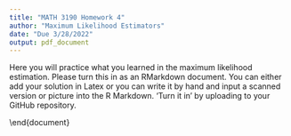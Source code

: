 ```yaml
---
title: "MATH 3190 Homework 4"
author: "Maximum Likelihood Estimators"
date: "Due 3/28/2022"
output: pdf_document
---
```


Here you will practice what you learned in the maximum likelihood estimation. Please turn this in as an RMarkdown document. You can either add your solution in Latex or you can write it by hand and input a scanned version or picture into the R Markdown. 'Turn it in' by uploading to your GitHub repository. 

\begin{enumerate}
\item (20 points) Suppose ${\bf x}=(x_1,\ldots, x_N)^T$ follow a Poisson distribution with a parameter $\lambda>0$ and p.m.f. given by 
$$P(x=k|\lambda)=\frac{\lambda^k e^{-\lambda}}{k!}.$$
Answer the following questions:
    \begin{enumerate}
    \item Using {\bf ggplot}, plot the Poisson pmf for $k=0,1,\ldots,10$ when $\lambda=5$.
    \includegraphics[scale = 0.3]{poisson.png}
    \item Assuming ${\bf x}$ is observed, give the likelihood $L(\lambda|{\bf x})$ and log-likelihood $l(\lambda|{\bf x})$ functions.
    \begin{enumerate}
        \item Likelihood Function \\
$$L(\lambda|x_1,\ldots,x_{10})=\prod_{i = 1}^{10} \frac{\lambda^{x_i} e^{-\lambda}}{x_i!}.$$ \\
        \item Log-Likelihood function \\
        $$l(\lambda|x_1,\ldots,x_{n})=\ln(\prod_{i = 1}^{n} \frac{\lambda^{x_i} e^{-\lambda}}{x_i!}).$$ \\
        Simplifying:
        $$l(\lambda|x_1,\ldots,x_{n})=\sum_{i = 1}^{n} \ln(\frac{\lambda^{x_i} e^{-\lambda}}{x_i!}).$$ 
        
        $$l(\lambda|x_1,\ldots,x_{n})=\sum_{i = 1}^{n} ({x_i}\ln(\lambda) + \ln(e^{-\lambda})-\ln({x_i!})).$$ 
        
        $$l(\lambda|x_1,\ldots,x_{n})=\sum_{i = 1}^{n} ({x_i}\ln(\lambda) - {\lambda}-\ln({x_i!})).$$ 
        
        $$l(\lambda|x_1,\ldots,x_{n})=-n\lambda+\ln(\lambda)\sum_{i = 1}^{n} {x_i} -\sum_{i=1}^{n}\ln({x_i!}).$$ 
        
    \end{enumerate}
    \item Find the Maximum Likelihood Estimator (MLE) $\hat\lambda$ for $\lambda$.
    \begin{enumerate}
        \item Calculate the derivative of log likelihood function with respect to $\lambda$.
        $$\frac{d}{d\lambda}(l(\lambda|x_1,\ldots,x_{n}))=\frac{d}{d\lambda}(-n\lambda+\ln(\lambda)\sum_{i = 1}^{n} {x_i} -\sum_{i=1}^{n}\ln({x_i!})).$$ 
        
        $$\frac{d}{d\lambda}(l(\lambda|x_1,\ldots,x_{n}))=-n+\frac{1}{\lambda}\sum_{i = 1}^{n} {x_i}.$$ 
        
        \item Let's set the derivative to 0 to get the MLE.
        $$-n+\frac{1}{\lambda}\sum_{i = 1}^{n} {x_i} = 0$$ 
        
        $$\lambda = \frac{1}{n}\sum_{i = 1}^{n} {x_i}$$ 
    \end{enumerate}
    \item Show that your estimator is in fact a maximum: i.e., check the boundary values of the log-likelihood, and check that the second derivative of the log-likelihood is negative everywhere.
    \begin{enumerate}
        \item Checking if the second derivative is negative everywhere.
        $$\frac{d^2}{d\lambda^2}(l(\lambda|x_1,\ldots,x_{n}))=\frac{-1}{\lambda^2}\sum_{i = 1}^{n} {x_i}.$$ 
        \item For $\lambda > 0$, the MLE will be negative everywhere
    \end{enumerate}
    \end{enumerate}

\item (20 points) Suppose ${\bf x}=(x_1,\ldots, x_N)^T$ are $iid$ random variables with p.d.f. given by
$$f(x|\theta)=\theta x^{\theta-1},\ 0\le x\le 1,\ 0<\theta<\infty.$$
    \begin{enumerate}
    \item Using {\bf ggplot}, plot the pdf for an individual $x_i$ given $\theta=0.5$ and also for $\theta=5$. \\
    \includegraphics[scale = 0.3]{theta.png}
    \item Give the likelihood $L(\theta|{\bf x})$ and log-likelihood $l(\theta|{\bf x})$ functions.
    \begin{enumerate}
        \item Likelihood Function \\
$$L(\theta|x_1,\ldots,x_{n})=\prod_{i = 1}^{n}\theta x_{i}^{\theta-1}$$ \\
        \item Log-Likelihood function \\
        $$l(\lambda|x_1,\ldots,x_{n})=\ln(\prod_{i = 1}^{n}\theta x_{i}^{\theta-1})$$ 
        Simplifying:
        $$l(\lambda|x_1,\ldots,x_{n})=\sum_{i = 1}^{n}\ln(\theta x_{i}^{\theta-1})$$ 
        $$l(\lambda|x_1,\ldots,x_{n})=n\ln(\theta) +  (\theta-1)\sum_{i = 1}^{n}\ln(x_{i})$$ 
    \end{enumerate}
    \item Find the Maximum Likelihood Estimator (MLE) $\hat\theta$ for $\theta$.
    \begin{enumerate}
        \item Calculate the derivative of log likelihood function with respect to $\theta$.
        $$\frac{d}{d\theta}(l(\theta|x_1,\ldots,x_{n}))=\frac{d}{d\theta}(n\ln(\theta) +  (\theta-1)\sum_{i = 1}^{n}\ln(x_{i})).$$
        $$\frac{d}{d\theta}(l(\theta|x_1,\ldots,x_{n})) = \frac{n}{\theta} + \sum_{i = 1}^{n}\ln(x_{i})$$
        \item Let's set the derivative to 0
        $$\frac{n}{\theta} + \sum_{i = 1}^{n}\ln(x_{i}) = 0$$
        $$\frac{n}{\theta} = -\sum_{i = 1}^{n}\ln(x_{i}) $$
        $$\theta = \frac{-n}{\sum_{i = 1}^{n}\ln(x_{i})} $$

    \end{enumerate}
    \item Show that your estimator is in fact a maximum: i.e., check the boundary values of the log-likelihood, and check that the second derivative of the log-likelihood is negative everywhere.
    \begin{enumerate}
        \item Checking whether the second derivative is negative everywhere.
        $$\frac{d^2}{d\theta^2}(l(\theta|x_1,\ldots,x_{n})) = \frac{-n}{\theta^2}$$
        \item For any $\theta > 0$, the MLE is negative everywhere
        \item As you can see from the graph that the boundary conditions are satisfied since the function goes to 0, so the function we got will be the MLE.
    \end{enumerate}
    \end{enumerate}

\item (20 points) Suppose ${\bf x}=(x_1,\ldots, x_N)^T$ are $iid$ random variables from a $Normal(0,\sigma^2)$ distribution. The pdf is given by
$$f(x|\sigma^2)=\left(\frac{1}{2\pi\sigma^2}\right)^{1/2}e^{-\frac{x^2}{2\sigma^2}},\ -\infty < x < \infty,\ \sigma^2>0.$$
Find the Maximum Likelihood Estimator (MLE) $\hat\sigma^2$ for $\sigma^2$. Is it what you thought it would be? Why or why not? 
\begin{enumerate}
    \item Likelihood function
    $$L(\sigma^2|x)=\prod_{i=1}^{n}\left(\frac{1}{2\pi\sigma^2}\right)^{1/2}e^{-\frac{x_i^2}{2\sigma^2}}$$
    \item Log Likelihood function
    $$l(\sigma^2|x)=\ln(\prod_{i=1}^{n}\left(\frac{1}{2\pi\sigma^2}\right)^{1/2}e^{-\frac{x_i^2}{2\sigma^2}})$$
    
    $$l(\sigma^2|x)=\sum_{i=1}^{n}(\ln((\frac{1}{2\pi\sigma^2})^{1/2})+ \ln(e^{-\frac{x_i^2}{2\sigma^2}}))$$
    
    $$l(\sigma^2|x)=\sum_{i=1}^{n}(\frac{-1}{2}\ln(2\pi\sigma^2)-{\frac{x_i^2}{2\sigma^2}})$$
    
    $$l(\sigma^2|x)=\sum_{i=1}^{n}(\frac{-1}{2}\ln(2\pi) - \frac{1}{2}\ln(\sigma^2)-{\frac{x_i^2}{2\sigma^2}})$$
    
    $$l(\sigma^2|x)=\sum_{i=1}^{n}(\frac{-1}{2}\ln(2\pi) - \ln(\sigma)-{\frac{x_i^2}{2\sigma^2}})$$
    
    $$l(\sigma^2|x)=(\frac{-n}{2}\ln(2\pi) - n\ln(\sigma)-\sum_{i=1}^{n}{\frac{x_i^2}{2\sigma^2}})$$
    
    \item Now let's take the derivative with respect to $\sigma$
    $$\frac{-n}{\sigma} - \sum_{i=1}^{n}{\frac{x_i^2}{\sigma^3}} = 0$$
    
    $$n = \sum_{i=1}^{n}{\frac{x_i^2}{\sigma^2}}$$
    $$\sigma^2 = \sum_{i=1}^{n}\frac{x_i^2}{n}$$
    
    \item Yes, the MLE is what I thought it would be apart from the $(n-1)$ fact, when we calculate the variance of a distribution it is usually $(n-1)$ in the denominator and not $n$. Thus, this MLE, is fractionally smaller than the variance.
\end{enumerate}
\end{enumerate}

\end{document}
